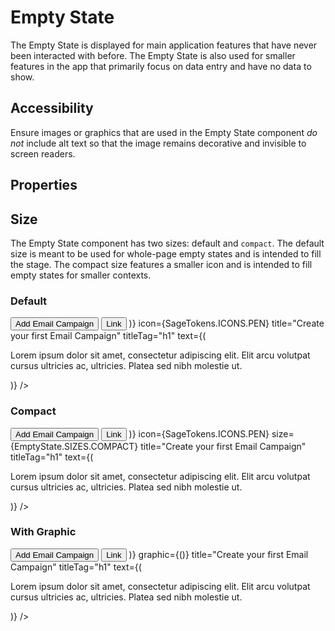 
<Meta title="Sage/EmptyState" component={EmptyState} />

# Empty State

The Empty State is displayed for main application features that have never been interacted with before. The Empty State is also used for smaller features in the app that primarily focus on data entry and have no data to show.

## Accessibility

Ensure images or graphics that are used in the Empty State component *do not* include alt text so that the image remains decorative and invisible to screen readers.

## Properties

<ArgsTable story="Default" />

## Size

The Empty State component has two sizes: default and `compact`. The default size is meant to be used for whole-page empty states and is intended to fill the stage. The compact size features a smaller icon and is intended to fill empty states for smaller contexts.

### Default

<Canvas>
  <Story name="Default">
    <EmptyState
      actions={(
        <>
          <Button>Add Email Campaign</Button>
          <Button subtle={true} color={Button.COLORS.SECONDARY}>Link</Button>
        </>
      )}
      icon={SageTokens.ICONS.PEN}
      title="Create your first Email Campaign"
      titleTag="h1"
      text={(<p>
      Lorem ipsum dolor sit amet, consectetur adipiscing elit.
      Elit arcu volutpat cursus ultricies ac, ultricies.
      Platea sed nibh molestie ut.
    </p>)}
    />
  </Story>
</Canvas>

### Compact

<Canvas>
  <Story name="Compact">
    <EmptyState
      actions={(
        <>
          <Button>Add Email Campaign</Button>
          <Button subtle={true} color={Button.COLORS.SECONDARY}>Link</Button>
        </>
      )}
      icon={SageTokens.ICONS.PEN}
      size={EmptyState.SIZES.COMPACT}
      title="Create your first Email Campaign"
      titleTag="h1"
      text={(<p>
      Lorem ipsum dolor sit amet, consectetur adipiscing elit.
      Elit arcu volutpat cursus ultricies ac, ultricies.
      Platea sed nibh molestie ut.
    </p>)}
    />
  </Story>
</Canvas>

### With Graphic

<Canvas>
  <Story name="WithGraphic">
    <EmptyState
      actions={(
        <>
          <Button>Add Email Campaign</Button>
          <Button subtle={true} color={Button.COLORS.SECONDARY}>Link</Button>
        </>
      )}
      graphic={(<img src="https://unsplash.it/2000/1100" alt="" />)}
      title="Create your first Email Campaign"
      titleTag="h1"
      text={(<p>
      Lorem ipsum dolor sit amet, consectetur adipiscing elit.
      Elit arcu volutpat cursus ultricies ac, ultricies.
      Platea sed nibh molestie ut.
    </p>)}
    />
  </Story>
</Canvas>